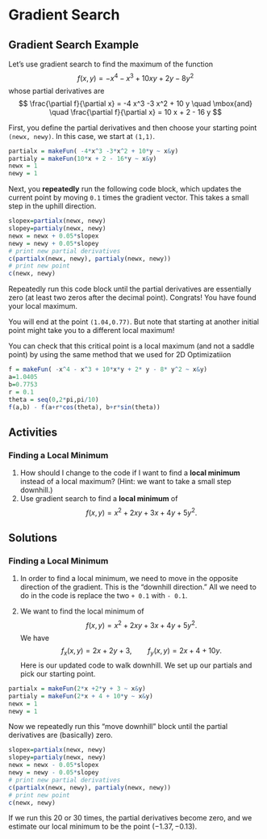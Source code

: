 
# Gradient Search


## Gradient Search Example

Let's use gradient search to find the maximum of the function 
$$
f(x,y) = - x^4 -  x^3 + 10 x y + 2y - 8 y^2 
$$
whose partial derivatives are
$$
\frac{\partial f}{\partial x} = -4 x^3 -3 x^2  + 10 y
\quad \mbox{and} \quad
\frac{\partial f}{\partial x} = 10 x + 2 - 16 y
$$


First, you define the partial derivatives and then choose your starting point `(newx, newy)`. In this case, we start at `(1,1)`.

\medskip

```r
partialx = makeFun( -4*x^3 -3*x^2 + 10*y ~ x&y)
partialy = makeFun(10*x + 2 - 16*y ~ x&y)
newx = 1
newy = 1
```

\medskip

Next, you **repeatedly**  run the following code block, which updates the current point by moving `0.1` times the gradient vector. This takes a small step in the uphill direction.

```r
slopex=partialx(newx, newy)
slopey=partialy(newx, newy)
newx = newx + 0.05*slopex
newy = newy + 0.05*slopey
# print new partial derivatives
c(partialx(newx, newy), partialy(newx, newy))
# print new point
c(newx, newy)
```


Repeatedly run this code block until the partial derivatives are essentially zero (at least two zeros after the decimal point). Congrats! You have found your local maximum.

You will end at the point `(1.04,0.77)`. But note that starting at another initial point might take you to a different local maximum!

You can check that this critical point is a local maximum (and not a saddle point) by using the same method that we used for 2D Optimizatiion

```r
f = makeFun( -x^4 - x^3 + 10*x*y + 2* y - 8* y^2 ~ x&y)
a=1.0405
b=0.7753
r = 0.1
theta = seq(0,2*pi,pi/10)
f(a,b) - f(a+r*cos(theta), b+r*sin(theta))
```



## Activities

### Finding a Local Minimum

1. How should I change to the code if I want to find a **local minimum** instead of a local maximum? (Hint: we want to take a small step downhill.)
2. Use gradient search to find a **local minimum** of 
$$f(x,y) = x^2 + 2 x y + 3 x + 4 y + 5 y^2.$$

## Solutions

### Finding a Local Minimum

1. In order to find a local minimum, we need to move in the opposite direction of the gradient. This is the "downhill direction." All we need to do in the code is replace the two `+ 0.1` with `- 0.1`.

2. We want to find the local minimum of 
$$f(x,y) = x^2 + 2 x y + 3 x + 4 y + 5 y^2.$$
We have 
$$
f_x(x,y) = 2x +2y + 3, \qquad f_y(x,y) = 2x + 4 + 10y.
$$
Here is our updated code to walk downhill. We set up our partials and pick our starting point.

```r
partialx = makeFun(2*x +2*y + 3 ~ x&y)
partialy = makeFun(2*x + 4 + 10*y ~ x&y)
newx = 1
newy = 1
```

Now we repeatedly run this "move downhill" block until the partial derivatives are (basically) zero.

```r
slopex=partialx(newx, newy)
slopey=partialy(newx, newy)
newx = newx - 0.05*slopex
newy = newy - 0.05*slopey
# print new partial derivatives
c(partialx(newx, newy), partialy(newx, newy))
# print new point
c(newx, newy)
```

If we run this 20 or 30 times, the partial derivatives become zero, and we estimate our local minimum to be the point $(-1.37, -0.13)$.

